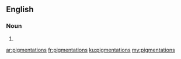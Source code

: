 ==English==

===Noun===
{{head|en|plural}}

# {{plural of|pigmentation|lang=en|nocat=1}}

[[ar:pigmentations]]
[[fr:pigmentations]]
[[ku:pigmentations]]
[[my:pigmentations]]